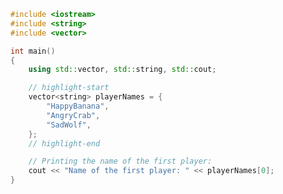 ```cpp
#include <iostream>
#include <string>
#include <vector>

int main()
{
	using std::vector, std::string, std::cout;

	// highlight-start
	vector<string> playerNames = {
		"HappyBanana",
		"AngryCrab",
		"SadWolf",
	};
	// highlight-end

	// Printing the name of the first player:
	cout << "Name of the first player: " << playerNames[0];
}
```